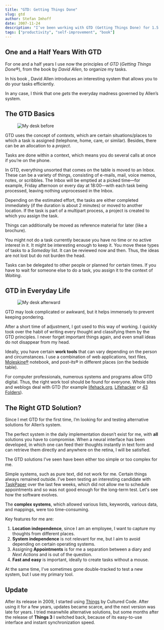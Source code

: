 ```yaml
---
title: "GTD: Getting Things Done"
slug: gtd
author: Stefan Imhoff
date: 2007-11-24
description: "I’ve been working with GTD (Getting Things Done) for 1.5 years: An Introduction to Organization and Self-Management with GTD."
tags: ["productivity", "self-improvement", "book"]
---
```


## One and a Half Years With GTD

For one and a half years I use now the principles of _GTD_ (<em>Getting Things Done</em>®), from the book by _David Allen_, to organize my tasks.

In his book _<AffiliateLink asin="0143126563" text="Getting Things Done: The Art of Stress-Free Productivity" />_, David Allen introduces an interesting system that allows you to do your tasks efficiently.

<Bookshelf>
  <AmazonBook asin="0143126563" />
</Bookshelf>

In any case, I think that one _gets_ the everyday madness governed by Allen’s system.

## The GTD Basics

<Figure caption="This is what the inbox looked like before I sorted all loose ends">
  <Image src="/assets/images/posts/gtd-before.jpg" alt="My desk before" />
</Figure>

GTD uses the concept of _contexts_, which are certain situations/places to which a task is assigned (telephone, home, care, or similar). Besides, there can be an allocation to a _project_.

Tasks are done within a context, which means you do several calls at once if you’re on the phone.

In GTD, everything unsorted that comes on the table is moved to an Inbox. These can be a variety of things, consisting of e-mails, mail, voice memos, notes, or scribbles. The Inbox will be emptied at a picked time—for example, Friday afternoon or every day at 18:00—with each task being processed, leaving nothing unprocessed in the Inbox.

Depending on the estimated effort, the tasks are either completed immediately (if the duration is about 2 minutes) or moved to another location. If the task is part of a multipart process, a project is created to which you assign the task.

Things can additionally be moved as reference material for later (like a brochure).

You might not do a task currently because you have no time or no active interest in it. It might be interesting enough to keep it. You move these types of tasks to a _Someday_ list. It can be reviewed now and then. Thus, the ideas are not lost but do not burden the head.

Tasks can be delegated to other people or planned for certain times. If you have to wait for someone else to do a task, you assign it to the context of _Waiting_.

## GTD in Everyday Life

<Figure caption="This is what the inbox looked like after sorting all loose ends">
  <Image src="/assets/images/posts/gtd-after.jpg" alt="My desk afterward" />
</Figure>

GTD may look complicated or awkward, but it helps immensely to prevent keeping pondering.

After a short time of adjustment, I got used to this way of working. I quickly took over the habit of writing every thought and classifying them by the GTD principles. I never forget important things again, and even small ideas do not disappear from my head.

Ideally, you have certain **work tools** that can vary depending on the person and circumstances. I use a combination of web applications, text files, [Moleskine®](http://moleskine.com) notebook, and post-its® in different places (on the bedside table).

For computer professionals, numerous systems and programs allow GTD digital. Thus, the right work tool should be found for everyone. Whole sites and weblogs deal with GTD (for example [lifehack.org](https://www.lifehack.org/), [Lifehacker](https://lifehacker.com/) or [43 Folders](http://www.43folders.com/)).

## The Right GTD Solution?

Since I met GTD for the first time, I’m looking for and testing alternative solutions for Allen’s system.

The perfect system in the daily implementation doesn’t exist for me, with **all** solutions you have to compromise. When a neural interface has been developed, in which one can feed their thoughts instantly in text form and can retrieve them directly and anywhere on the retina, I will be satisfied.

The GTD solutions I’ve seen have been either too simple or too complex for me.

Simple systems, such as pure text, did not work for me. Certain things always remained outside. I’ve been testing an interesting candidate with [TaskPaper](http://www.hogbaysoftware.com/products/taskpaper) over the last few weeks, which did not allow me to schedule appointments and so was not good enough for the long-term test. Let's see how the software evolves.

The **complex systems**, which allowed various lists, keywords, various data, and mappings, were too time-consuming.

Key features for me are:

1. **Location independence**, since I am an employee, I want to capture my thoughts from different places.
2. **System independence** is not relevant for me, but I aim to avoid depending on certain operating systems.
3. Assigning **Appointments** is for me a separation between a diary and _Next Actions_ and is out of the question.
4. **Fast and easy** is important, ideally to create tasks without a mouse.

At the same time, I've sometimes gone double-tracked to test a new system, but I use my primary tool.

## Update

After its release in 2009, I started using [Things](https://culturedcode.com/things/) by Cultured Code. After using it for a few years, updates became scarce, and the next version was late for years. I tried meanwhile alternative solutions, but some months after the release of **Things 3** I switched back, because of its easy-to-use interface and instant synchronization speed.
